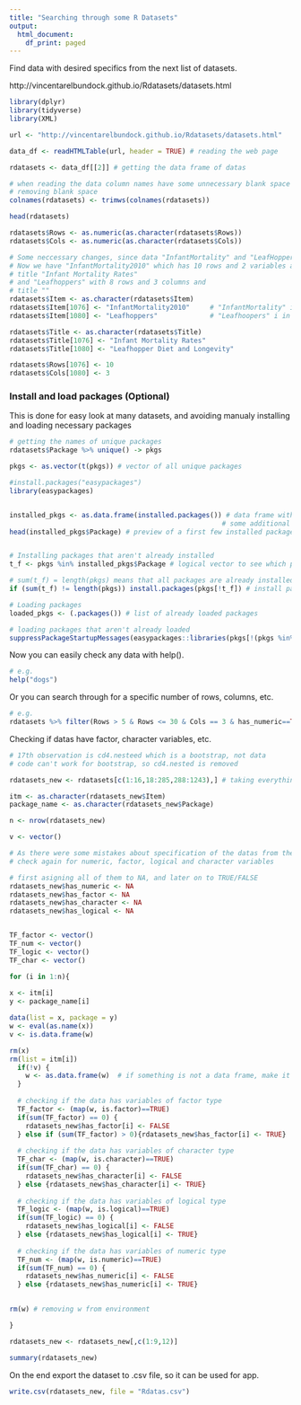 ---
title: "Searching through some R Datasets"
output:
  html_document:
    df_print: paged
---

Find data with desired specifics from the next list of datasets. 

http://vincentarelbundock.github.io/Rdatasets/datasets.html

```{r}
library(dplyr)
library(tidyverse)
library(XML)

url <- "http://vincentarelbundock.github.io/Rdatasets/datasets.html"

data_df <- readHTMLTable(url, header = TRUE) # reading the web page

rdatasets <- data_df[[2]] # getting the data frame of datas 

# when reading the data column names have some unnecessary blank space 
# removing blank space
colnames(rdatasets) <- trimws(colnames(rdatasets))

head(rdatasets)
```


```{r}
rdatasets$Rows <- as.numeric(as.character(rdatasets$Rows))
rdatasets$Cols <- as.numeric(as.character(rdatasets$Cols))

# Some neccessary changes, since data "InfantMortality" and "LeafHoppers" don't exist anymore
# Now we have "InfantMortality2010" which has 10 rows and 2 variables and 
# title "Infant Mortality Rates"
# and "Leafhoppers" with 8 rows and 3 columns and 
# title ""
rdatasets$Item <- as.character(rdatasets$Item)
rdatasets$Item[1076] <- "InfantMortality2010"     # "InfantMortality" is in the 1076 row
rdatasets$Item[1080] <- "Leafhoppers"             # "Leafhoopers" i in the 1080 row

rdatasets$Title <- as.character(rdatasets$Title)
rdatasets$Title[1076] <- "Infant Mortality Rates"
rdatasets$Title[1080] <- "Leafhopper Diet and Longevity"   

rdatasets$Rows[1076] <- 10
rdatasets$Cols[1080] <- 3

```

### Install and load packages (Optional)

This is done for easy look at many datasets, and avoiding manualy installing and loading necessary packages

```{r}
# getting the names of unique packages
rdatasets$Package %>% unique() -> pkgs

pkgs <- as.vector(t(pkgs)) # vector of all unique packages 

#install.packages("easypackages")
library(easypackages)


installed_pkgs <- as.data.frame(installed.packages()) # data frame with all installed packages and 
                                                     # some additional information about packages 
head(installed_pkgs$Package) # preview of a first few installed packages' names


# Installing packages that aren't already installed 
t_f <- pkgs %in% installed_pkgs$Package # logical vector to see which packages are already installed

# sum(t_f) = length(pkgs) means that all packages are already installed
if (sum(t_f) != length(pkgs)) install.packages(pkgs[!t_f]) # install packages that aren't already installed

# Loading packages
loaded_pkgs <- (.packages()) # list of already loaded packages

# loading packages that aren't already loaded 
suppressPackageStartupMessages(easypackages::libraries(pkgs[!(pkgs %in% loaded_pkgs)]))  
```

Now you can easily check any data with help().

```{r}
# e.g.
help("dogs")
```

Or you can search through for a specific number of rows, columns, etc.

```{r}
# e.g. 
rdatasets %>% filter(Rows > 5 & Rows <= 30 & Cols == 3 & has_numeric==TRUE) %>% arrange(desc(Rows))
```







Checking if datas have factor, character variables, etc. 


```{r}

# 17th observation is cd4.nesteed which is a bootstrap, not data
# code can't work for bootstrap, so cd4.nested is removed

rdatasets_new <- rdatasets[c(1:16,18:285,288:1243),] # taking everything exept cd4.nested, Harman23.cor, Harman74.cor

itm <- as.character(rdatasets_new$Item)
package_name <- as.character(rdatasets_new$Package)

n <- nrow(rdatasets_new)

v <- vector()

# As there were some mistakes about specification of the datas from the website
# check again for numeric, factor, logical and character variables

# first asigning all of them to NA, and later on to TRUE/FALSE
rdatasets_new$has_numeric <- NA
rdatasets_new$has_factor <- NA
rdatasets_new$has_character <- NA
rdatasets_new$has_logical <- NA


TF_factor <- vector()
TF_num <- vector()
TF_logic <- vector()
TF_char <- vector()

for (i in 1:n){
  
x <- itm[i]
y <- package_name[i]

data(list = x, package = y)
w <- eval(as.name(x))   
v <- is.data.frame(w)

rm(x)
rm(list = itm[i])
  if(!v) {
    w <- as.data.frame(w)  # if something is not a data frame, make it a data frame, so we can do map()
  } 
  
  # checking if the data has variables of factor type
  TF_factor <- (map(w, is.factor)==TRUE)
  if(sum(TF_factor) == 0) {
    rdatasets_new$has_factor[i] <- FALSE
  } else if (sum(TF_factor) > 0){rdatasets_new$has_factor[i] <- TRUE}
  
  # checking if the data has variables of character type
  TF_char <- (map(w, is.character)==TRUE)
  if(sum(TF_char) == 0) {
    rdatasets_new$has_character[i] <- FALSE
  } else {rdatasets_new$has_character[i] <- TRUE}
  
  # checking if the data has variables of logical type
  TF_logic <- (map(w, is.logical)==TRUE)
  if(sum(TF_logic) == 0) {
    rdatasets_new$has_logical[i] <- FALSE
  } else {rdatasets_new$has_logical[i] <- TRUE}
  
  # checking if the data has variables of numeric type
  TF_num <- (map(w, is.numeric)==TRUE)
  if(sum(TF_num) == 0) {
    rdatasets_new$has_numeric[i] <- FALSE
  } else {rdatasets_new$has_numeric[i] <- TRUE}

  
rm(w) # removing w from environment

}

rdatasets_new <- rdatasets_new[,c(1:9,12)]
```



```{r}
summary(rdatasets_new)
```


On the end export the dataset to .csv file, so it can be used for app. 

```{r}
write.csv(rdatasets_new, file = "Rdatas.csv")
```















